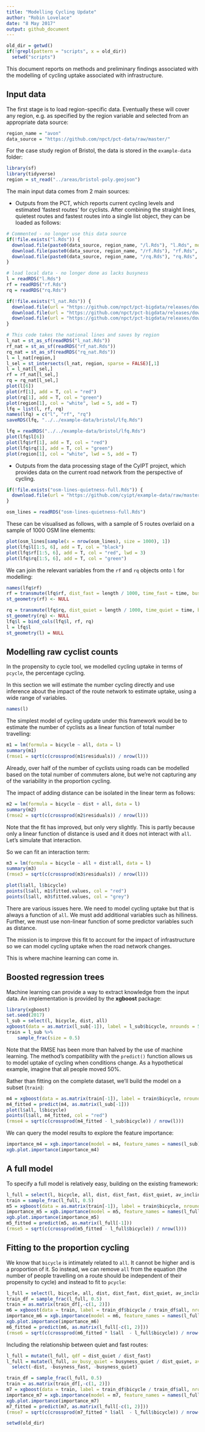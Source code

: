 ```yaml
---
title: "Modelling Cycling Update"
author: "Robin Lovelace"
date: "8 May 2017"
output: github_document
---
```


```r
old_dir = getwd()
if(!grepl(pattern = "scripts", x = old_dir))
  setwd("scripts")
```


This document reports on methods and preliminary findings associated with the modelling of cycling uptake associated with infrastructure.

## Input data

The first stage is to load region-specific data.
Eventually these will cover any region, e.g. as specified by the region variable and selected from an appropriate data source:

```r
region_name = "avon"
data_source = "https://github.com/npct/pct-data/raw/master/"
```

For the case study region of Bristol, the data is stored in the `example-data` folder:

```r
library(sf)
library(tidyverse)
region = st_read("../areas/bristol-poly.geojson")
```

The main input data comes from 2 main sources:


- Outputs from the PCT, which reports current cycling levels and estimated 'fastest routes' for cyclists. After combining the straight lines, quietest routes and fastest routes into a single list object, they can be loaded as follows:

```r
# Commented - no longer use this data source
if(!file.exists("l.Rds")) {
  download.file(paste0(data_source, region_name, "/l.Rds"), "l.Rds", mode = "wb")
  download.file(paste0(data_source, region_name, "/rf.Rds"), "rf.Rds", mode = "wb")
  download.file(paste0(data_source, region_name, "/rq.Rds"), "rq.Rds", mode = "wb")
}
```

```r
# load local data - no longer done as lacks busyness
l = readRDS("l.Rds")
rf = readRDS("rf.Rds")
rq = readRDS("rq.Rds")
```

```r
if(!file.exists("l_nat.Rds")) {
  download.file(url = "https://github.com/npct/pct-bigdata/releases/download/1.6-beta/l_nat.Rds", destfile = "l_nat.Rds", mode = "wb")
  download.file(url = "https://github.com/npct/pct-bigdata/releases/download/1.7-beta/rf_nat.Rds", destfile = "rf_nat.Rds", mode = "wb")
  download.file(url = "https://github.com/npct/pct-bigdata/releases/download/1.7-beta/rq_nat.Rds", destfile = "rq_nat.Rds", mode = "wb")
}
```

```r
# This code takes the national lines and saves by region
l_nat = st_as_sf(readRDS("l_nat.Rds"))
rf_nat = st_as_sf(readRDS("rf_nat.Rds"))
rq_nat = st_as_sf(readRDS("rq_nat.Rds"))
l = l_nat[region,]
l_sel = st_intersects(l_nat, region, sparse = FALSE)[,1]
l = l_nat[l_sel,]
rf = rf_nat[l_sel,]
rq = rq_nat[l_sel,]
plot(l[6])
plot(rf[1], add = T, col = "red")
plot(rq[1], add = T, col = "green")
plot(region[1], col = "white", lwd = 5, add = T)
lfq = list(l, rf, rq)
names(lfq) = c("l", "rf", "rq")
saveRDS(lfq, "../../example-data/bristol/lfq.Rds")
```

```r
lfq = readRDS("../../example-data/bristol/lfq.Rds")
plot(lfq$l[6])
plot(lfq$rf[1], add = T, col = "red")
plot(lfq$rq[1], add = T, col = "green")
plot(region[1], col = "white", lwd = 5, add = T)
```


- Outputs from the data processing stage of the CyIPT project, which provides data on the current road network from the perspective of cycling.

```r
if(!file.exists("osm-lines-quietness-full.Rds")) {
  download.file(url = "https://github.com/cyipt/example-data/raw/master/bristol/osm-lines-quietness-full.Rds", destfile = "osm-lines-quietness-full.Rds", mode = "wb")
}

```


```r
osm_lines = readRDS("osm-lines-quietness-full.Rds")
```


These can be visualised as follows, with a sample of 5 routes overlaid on a sample of 1000 OSM line elements:

```r
plot(osm_lines[sample(x = nrow(osm_lines), size = 1000), 1])
plot(lfq$l[1:5, 6], add = T, col = "black")
plot(lfq$rf[1:5, 6], add = T, col = "red", lwd = 3)
plot(lfq$rq[1:5, 6], add = T, col = "green")
```

We can join the relevant variables from the `rf` and `rq` objects onto `l` for modelling:

```r
names(lfq$rf)
rf = transmute(lfq$rf, dist_fast = length / 1000, time_fast = time, busyness_fast = busyness, av_incline_fast = av_incline) 
st_geometry(rf) <- NULL

rq = transmute(lfq$rq, dist_quiet = length / 1000, time_quiet = time, busyness_quiet = busyness, av_incline_quiet = av_incline) 
st_geometry(rq) <- NULL
lfq$l = bind_cols(lfq$l, rf, rq)
l = lfq$l
st_geometry(l) = NULL
```


## Modelling raw cyclist counts

In the propensity to cycle tool, we modelled cycling uptake in terms of `pcycle`, the percentage cycling.

In this section we will estimate the number cycling directly and use inference about the impact of the route network to estimate uptake, using a wide range of variables.

```r
names(l)
```

The simplest model of cycling update under this framework would be to estimate the number of cyclists as a linear function of total number travelling:

```r
m1 = lm(formula = bicycle ~ all, data = l)
summary(m1)
(rmse1 = sqrt(c(crossprod(m1$residuals)) / nrow(l)))
```

Already, over half of the number of cyclists using roads can be modelled based on the total number of commuters alone, but we're not capturing any of the variability in the proportion cycling.

The impact of adding distance can be isolated in the linear term as follows:

```r
m2 = lm(formula = bicycle ~ dist + all, data = l)
summary(m2)
(rmse2 = sqrt(c(crossprod(m2$residuals)) / nrow(l)))
```

Note that the fit has improved, but only very slightly. This is partly because only a linear function of distance is used and it does not interact with `all`. 
Let's simulate that interaction.

So we can fit an interaction term:

```r
m3 = lm(formula = bicycle ~ all + dist:all, data = l)
summary(m3)
(rmse3 = sqrt(c(crossprod(m3$residuals)) / nrow(l)))
```


```r
plot(l$all, l$bicycle)
points(l$all, m1$fitted.values, col = "red")
points(l$all, m3$fitted.values, col = "grey")
```

There are various issues here. We need to model cycling uptake but that is always a function of `all`. We must add additional variables such as hilliness. Further, we must use non-linear function of some predictor variables such as distance. 

The mission is to improve this fit to account for the impact of infrastructure so we can model cycling uptake when the road network changes.

This is where machine learning can come in.

## Boosted regression trees

Machine learning can provide a way to extract knowledge from the input data.
An implementation is provided by the **xgboost** package:

```r
library(xgboost)
set.seed(2017)
l_sub = select(l, bicycle, dist, all)
xgboost(data = as.matrix(l_sub[-1]), label = l_sub$bicycle, nrounds = 5)
train = l_sub %>% 
    sample_frac(size = 0.5)
```

Note that the RMSE has been more than halved by the use of machine learning.
The method's compatibility with the `predict()` function allows us to model uptake of cycling when conditions change.
As a hypothetical example, imagine that all people moved 50%.

Rather than fitting on the complete dataset, we'll build the model on a subset (`train`):

```R
m4 = xgboost(data = as.matrix(train[-1]), label = train$bicycle, nrounds = 5, max_depth = 3)
m4_fitted = predict(m4, as.matrix(l_sub[-1]))
plot(l$all, l$bicycle)
points(l$all, m4_fitted, col = "red")
(rmse4 = sqrt(c(crossprod(m4_fitted - l_sub$bicycle)) / nrow(l)))
```

We can query the model results to explore the feature importance:

```r
importance_m4 = xgb.importance(model = m4, feature_names = names(l_sub)[-1])
xgb.plot.importance(importance_m4)
```

## A full model

To specify a full model is relatively easy, building on the existing framework:

```r
l_full = select(l, bicycle, all, dist, dist_fast, dist_quiet, av_incline_fast, busyness_fast, busyness_quiet)
train = sample_frac(l_full, 0.5)
m5 = xgboost(data = as.matrix(train[-1]), label = train$bicycle, nrounds = 10, max_depth = 5)
importance_m5 = xgb.importance(model = m5, feature_names = names(l_full)[-1])
xgb.plot.importance(importance_m5)
m5_fitted = predict(m5, as.matrix(l_full[-1]))
(rmse5 = sqrt(c(crossprod(m5_fitted - l_full$bicycle)) / nrow(l)))
```

## Fitting to the proportion cycling

We know that `bicycle` is intimately related to `all`. It cannot be higher and is a proportion of it. So instead, we can remove `all` from the equation (the number of people travelling on a route should be independent of their propensity to cycle) and instead to fit to `pcycle`:

```r
l_full = select(l, bicycle, all, dist, dist_fast, dist_quiet, av_incline_fast, busyness_fast, busyness_quiet)
train_df = sample_frac(l_full, 0.5)
train = as.matrix(train_df[,-c(1, 2)])
m6 = xgboost(data = train, label = train_df$bicycle / train_df$all, nrounds = 10, max_depth = 5, weight = train_df$all)
importance_m6 = xgb.importance(model = m6, feature_names = names(l_full)[-c(1, 2)])
xgb.plot.importance(importance_m6)
m6_fitted = predict(m6, as.matrix(l_full[-c(1, 2)]))
(rmse6 = sqrt(c(crossprod(m6_fitted * l$all  - l_full$bicycle)) / nrow(l)))
```

Including the relationship between quiet and fast routes:

```r
l_full = mutate(l_full, qdf = dist_quiet / dist_fast)
l_full = mutate(l_full, av_busy_quiet = busyness_quiet / dist_quiet, av_busy_fast = busyness_fast / dist_fast) %>% 
  select(-dist, -busyness_fast, -busyness_quiet)

train_df = sample_frac(l_full, 0.5) 
train = as.matrix(train_df[,-c(1, 2)])
m7 = xgboost(data = train, label = train_df$bicycle / train_df$all, nrounds = 10, max_depth = 5, weight = train_df$all)
importance_m7 = xgb.importance(model = m7, feature_names = names(l_full)[-c(1, 2)])
xgb.plot.importance(importance_m7)
m7_fitted = predict(m7, as.matrix(l_full[-c(1, 2)]))
(rmse7 = sqrt(c(crossprod(m7_fitted * l$all  - l_full$bicycle)) / nrow(l)))
```

```r
setwd(old_dir)
```

